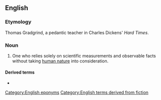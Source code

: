 ==English==

===Etymology===
Thomas Gradgrind, a pedantic teacher in Charles Dickens' ''Hard Times''.

===Noun===
{{en-noun}}

# One who relies solely on scientific measurements and observable facts without taking [[human nature]] into consideration.

====Derived terms====
* {{l|en|Gradgrindery}}

[[Category:English eponyms]]
[[Category:English terms derived from fiction]]